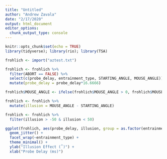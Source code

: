 ```yaml
---
title: "Untitled"
author: "Andrew Zavala"
date: "2/17/2020"
output: html_document
editor_options: 
  chunk_output_type: console
---
```


```r
knitr::opts_chunk$set(echo = TRUE)
library(tidyverse); library(rio); library(TSA)
```

```r
frohlich <- import("aztest.txt")

frohlich <- frohlich %>%
  filter(ABORT == FALSE) %>%
  select(c(probe_delay, entrainment_type, STARTING_ANGLE, MOUSE_ANGLE)) %>%
  mutate(probe_delay = probe_delay*16.6666)

frohlich$MOUSE_ANGLE <- ifelse(frohlich$MOUSE_ANGLE > 0, frohlich$MOUSE_ANGLE, frohlich$MOUSE_ANGLE + 360)

frohlich <- frohlich %>%
  mutate(illusion = MOUSE_ANGLE - STARTING_ANGLE)

frohlich <- frohlich %>%
  filter(illusion > -50 & illusion < 50)

```

```r

ggplot(frohlich, aes(probe_delay, illusion, group = as.factor(entrainment_type), color = as.factor(entrainment_type))) +
  geom_jitter() +
  facet_wrap(~entrainment_type) +
  theme_minimal() +
  ylab("Illusion Effect (˚)") +
  xlab("Probe Delay (ms)")


```




